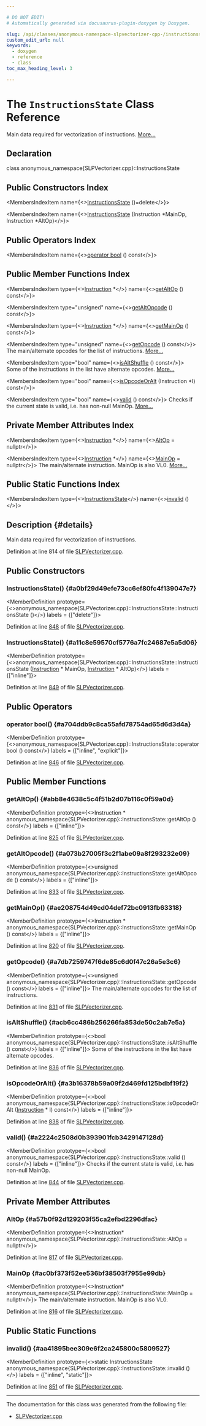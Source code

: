```yaml
---

# DO NOT EDIT!
# Automatically generated via docusaurus-plugin-doxygen by Doxygen.

slug: /api/classes/anonymous-namespace-slpvectorizer-cpp-/instructionsstate
custom_edit_url: null
keywords:
  - doxygen
  - reference
  - class
toc_max_heading_level: 3

---
```





# The `InstructionsState` Class Reference

<DoxygenPage pluginConfig={pluginConfig}>

Main data required for vectorization of instructions. <a href="#details">More...</a>

## Declaration

<CodeBlock>class anonymous_namespace{SLPVectorizer.cpp}::InstructionsState</CodeBlock>

## Public Constructors Index

<MembersIndex>

<MembersIndexItem
  name={<><a href="#a0bf29d49efe73cc6ef80fc4f139047e7">InstructionsState</a> ()=delete</>}>
</MembersIndexItem>

<MembersIndexItem
  name={<><a href="#a11c8e59570cf5776a7fc24687e5a5d06">InstructionsState</a> (Instruction &#42;MainOp, Instruction &#42;AltOp)</>}>
</MembersIndexItem>

</MembersIndex>

## Public Operators Index

<MembersIndex>

<MembersIndexItem
  name={<><a href="#a704ddb9c8ca55afd78754ad65d6d3d4a">operator bool</a> () const</>}>
</MembersIndexItem>

</MembersIndex>

## Public Member Functions Index

<MembersIndex>

<MembersIndexItem
  type={<><a href="/docs/api/classes/llvm/instruction">Instruction</a> &#42;</>}
  name={<><a href="#abb8e4638c5c4f51b2d07b116c0f59a0d">getAltOp</a> () const</>}>
</MembersIndexItem>

<MembersIndexItem
  type="unsigned"
  name={<><a href="#a073b27005f3c2f1abe09a8f293232e09">getAltOpcode</a> () const</>}>
</MembersIndexItem>

<MembersIndexItem
  type={<><a href="/docs/api/classes/llvm/instruction">Instruction</a> &#42;</>}
  name={<><a href="#ae208754d49cd04def72bc0913fb63318">getMainOp</a> () const</>}>
</MembersIndexItem>

<MembersIndexItem
  type="unsigned"
  name={<><a href="#a7db7259747f6de85c6d0f47c26a5e3c6">getOpcode</a> () const</>}>
The main/alternate opcodes for the list of instructions. <a href="#a7db7259747f6de85c6d0f47c26a5e3c6">More...</a>
</MembersIndexItem>

<MembersIndexItem
  type="bool"
  name={<><a href="#acb6cc486b256266fa853de50c2ab7e5a">isAltShuffle</a> () const</>}>
Some of the instructions in the list have alternate opcodes. <a href="#acb6cc486b256266fa853de50c2ab7e5a">More...</a>
</MembersIndexItem>

<MembersIndexItem
  type="bool"
  name={<><a href="#a3b16378b59a09f2d469fd125bdbf19f2">isOpcodeOrAlt</a> (Instruction &#42;I) const</>}>
</MembersIndexItem>

<MembersIndexItem
  type="bool"
  name={<><a href="#a2224c2508d0b393901fcb3429147128d">valid</a> () const</>}>
Checks if the current state is valid, i.e. has non-null MainOp. <a href="#a2224c2508d0b393901fcb3429147128d">More...</a>
</MembersIndexItem>

</MembersIndex>

## Private Member Attributes Index

<MembersIndex>

<MembersIndexItem
  type={<><a href="/docs/api/classes/llvm/instruction">Instruction</a> &#42;</>}
  name={<><a href="#a57b0f92d129203f55ca2efbd2296dfac">AltOp</a> = nullptr</>}>
</MembersIndexItem>

<MembersIndexItem
  type={<><a href="/docs/api/classes/llvm/instruction">Instruction</a> &#42;</>}
  name={<><a href="#ac0bf373f52ee536bf38503f7955e99db">MainOp</a> = nullptr</>}>
The main/alternate instruction. MainOp is also VL0. <a href="#ac0bf373f52ee536bf38503f7955e99db">More...</a>
</MembersIndexItem>

</MembersIndex>

## Public Static Functions Index

<MembersIndex>

<MembersIndexItem
  type={<><a href="/docs/api/classes/anonymous-namespace-slpvectorizer-cpp-/instructionsstate">InstructionsState</a></>}
  name={<><a href="#aa41895bee309e6f2ca245800c5809527">invalid</a> ()</>}>
</MembersIndexItem>

</MembersIndex>

## Description {#details}

Main data required for vectorization of instructions.

Definition at line 814 of file <a href="/docs/api/files/lib/lib/transforms/lib/transforms/vectorize/slpvectorizer-cpp">SLPVectorizer.cpp</a>.

<SectionDefinition>

## Public Constructors

### InstructionsState() {#a0bf29d49efe73cc6ef80fc4f139047e7}

<MemberDefinition
  prototype={<>anonymous&#95;namespace&#123;SLPVectorizer.cpp&#125;::InstructionsState::InstructionsState ()</>}
  labels = {["delete"]}>

Definition at line <a href="/docs/api/files/lib/lib/transforms/lib/transforms/vectorize/slpvectorizer-cpp/#l00848">848</a> of file <a href="/docs/api/files/lib/lib/transforms/lib/transforms/vectorize/slpvectorizer-cpp">SLPVectorizer.cpp</a>.
</MemberDefinition>

### InstructionsState() {#a11c8e59570cf5776a7fc24687e5a5d06}

<MemberDefinition
  prototype={<>anonymous&#95;namespace&#123;SLPVectorizer.cpp&#125;::InstructionsState::InstructionsState (<a href="/docs/api/classes/llvm/instruction">Instruction</a> &#42; MainOp, <a href="/docs/api/classes/llvm/instruction">Instruction</a> &#42; AltOp)</>}
  labels = {["inline"]}>

Definition at line <a href="/docs/api/files/lib/lib/transforms/lib/transforms/vectorize/slpvectorizer-cpp/#l00849">849</a> of file <a href="/docs/api/files/lib/lib/transforms/lib/transforms/vectorize/slpvectorizer-cpp">SLPVectorizer.cpp</a>.
</MemberDefinition>

</SectionDefinition>

<SectionDefinition>

## Public Operators

### operator bool() {#a704ddb9c8ca55afd78754ad65d6d3d4a}

<MemberDefinition
  prototype={<>anonymous&#95;namespace&#123;SLPVectorizer.cpp&#125;::InstructionsState::operator bool () const</>}
  labels = {["inline", "explicit"]}>

Definition at line <a href="/docs/api/files/lib/lib/transforms/lib/transforms/vectorize/slpvectorizer-cpp/#l00846">846</a> of file <a href="/docs/api/files/lib/lib/transforms/lib/transforms/vectorize/slpvectorizer-cpp">SLPVectorizer.cpp</a>.
</MemberDefinition>

</SectionDefinition>

<SectionDefinition>

## Public Member Functions

### getAltOp() {#abb8e4638c5c4f51b2d07b116c0f59a0d}

<MemberDefinition
  prototype={<>Instruction &#42; anonymous&#95;namespace&#123;SLPVectorizer.cpp&#125;::InstructionsState::getAltOp () const</>}
  labels = {["inline"]}>

Definition at line <a href="/docs/api/files/lib/lib/transforms/lib/transforms/vectorize/slpvectorizer-cpp/#l00825">825</a> of file <a href="/docs/api/files/lib/lib/transforms/lib/transforms/vectorize/slpvectorizer-cpp">SLPVectorizer.cpp</a>.
</MemberDefinition>

### getAltOpcode() {#a073b27005f3c2f1abe09a8f293232e09}

<MemberDefinition
  prototype={<>unsigned anonymous&#95;namespace&#123;SLPVectorizer.cpp&#125;::InstructionsState::getAltOpcode () const</>}
  labels = {["inline"]}>

Definition at line <a href="/docs/api/files/lib/lib/transforms/lib/transforms/vectorize/slpvectorizer-cpp/#l00833">833</a> of file <a href="/docs/api/files/lib/lib/transforms/lib/transforms/vectorize/slpvectorizer-cpp">SLPVectorizer.cpp</a>.
</MemberDefinition>

### getMainOp() {#ae208754d49cd04def72bc0913fb63318}

<MemberDefinition
  prototype={<>Instruction &#42; anonymous&#95;namespace&#123;SLPVectorizer.cpp&#125;::InstructionsState::getMainOp () const</>}
  labels = {["inline"]}>

Definition at line <a href="/docs/api/files/lib/lib/transforms/lib/transforms/vectorize/slpvectorizer-cpp/#l00820">820</a> of file <a href="/docs/api/files/lib/lib/transforms/lib/transforms/vectorize/slpvectorizer-cpp">SLPVectorizer.cpp</a>.
</MemberDefinition>

### getOpcode() {#a7db7259747f6de85c6d0f47c26a5e3c6}

<MemberDefinition
  prototype={<>unsigned anonymous&#95;namespace&#123;SLPVectorizer.cpp&#125;::InstructionsState::getOpcode () const</>}
  labels = {["inline"]}>
The main/alternate opcodes for the list of instructions.

Definition at line <a href="/docs/api/files/lib/lib/transforms/lib/transforms/vectorize/slpvectorizer-cpp/#l00831">831</a> of file <a href="/docs/api/files/lib/lib/transforms/lib/transforms/vectorize/slpvectorizer-cpp">SLPVectorizer.cpp</a>.
</MemberDefinition>

### isAltShuffle() {#acb6cc486b256266fa853de50c2ab7e5a}

<MemberDefinition
  prototype={<>bool anonymous&#95;namespace&#123;SLPVectorizer.cpp&#125;::InstructionsState::isAltShuffle () const</>}
  labels = {["inline"]}>
Some of the instructions in the list have alternate opcodes.

Definition at line <a href="/docs/api/files/lib/lib/transforms/lib/transforms/vectorize/slpvectorizer-cpp/#l00836">836</a> of file <a href="/docs/api/files/lib/lib/transforms/lib/transforms/vectorize/slpvectorizer-cpp">SLPVectorizer.cpp</a>.
</MemberDefinition>

### isOpcodeOrAlt() {#a3b16378b59a09f2d469fd125bdbf19f2}

<MemberDefinition
  prototype={<>bool anonymous&#95;namespace&#123;SLPVectorizer.cpp&#125;::InstructionsState::isOpcodeOrAlt (<a href="/docs/api/classes/llvm/instruction">Instruction</a> &#42; I) const</>}
  labels = {["inline"]}>

Definition at line <a href="/docs/api/files/lib/lib/transforms/lib/transforms/vectorize/slpvectorizer-cpp/#l00838">838</a> of file <a href="/docs/api/files/lib/lib/transforms/lib/transforms/vectorize/slpvectorizer-cpp">SLPVectorizer.cpp</a>.
</MemberDefinition>

### valid() {#a2224c2508d0b393901fcb3429147128d}

<MemberDefinition
  prototype={<>bool anonymous&#95;namespace&#123;SLPVectorizer.cpp&#125;::InstructionsState::valid () const</>}
  labels = {["inline"]}>
Checks if the current state is valid, i.e. has non-null MainOp.

Definition at line <a href="/docs/api/files/lib/lib/transforms/lib/transforms/vectorize/slpvectorizer-cpp/#l00844">844</a> of file <a href="/docs/api/files/lib/lib/transforms/lib/transforms/vectorize/slpvectorizer-cpp">SLPVectorizer.cpp</a>.
</MemberDefinition>

</SectionDefinition>

<SectionDefinition>

## Private Member Attributes

### AltOp {#a57b0f92d129203f55ca2efbd2296dfac}

<MemberDefinition
  prototype={<>Instruction&#42; anonymous&#95;namespace&#123;SLPVectorizer.cpp&#125;::InstructionsState::AltOp = nullptr</>}>

Definition at line <a href="/docs/api/files/lib/lib/transforms/lib/transforms/vectorize/slpvectorizer-cpp/#l00817">817</a> of file <a href="/docs/api/files/lib/lib/transforms/lib/transforms/vectorize/slpvectorizer-cpp">SLPVectorizer.cpp</a>.
</MemberDefinition>

### MainOp {#ac0bf373f52ee536bf38503f7955e99db}

<MemberDefinition
  prototype={<>Instruction&#42; anonymous&#95;namespace&#123;SLPVectorizer.cpp&#125;::InstructionsState::MainOp = nullptr</>}>
The main/alternate instruction. MainOp is also VL0.

Definition at line <a href="/docs/api/files/lib/lib/transforms/lib/transforms/vectorize/slpvectorizer-cpp/#l00816">816</a> of file <a href="/docs/api/files/lib/lib/transforms/lib/transforms/vectorize/slpvectorizer-cpp">SLPVectorizer.cpp</a>.
</MemberDefinition>

</SectionDefinition>

<SectionDefinition>

## Public Static Functions

### invalid() {#aa41895bee309e6f2ca245800c5809527}

<MemberDefinition
  prototype={<>static InstructionsState anonymous&#95;namespace&#123;SLPVectorizer.cpp&#125;::InstructionsState::invalid ()</>}
  labels = {["inline", "static"]}>

Definition at line <a href="/docs/api/files/lib/lib/transforms/lib/transforms/vectorize/slpvectorizer-cpp/#l00851">851</a> of file <a href="/docs/api/files/lib/lib/transforms/lib/transforms/vectorize/slpvectorizer-cpp">SLPVectorizer.cpp</a>.
</MemberDefinition>

</SectionDefinition>

<hr/>

The documentation for this class was generated from the following file:

<ul>
<li><a href="/docs/api/files/lib/lib/transforms/lib/transforms/vectorize/slpvectorizer-cpp">SLPVectorizer.cpp</a></li>
</ul>

</DoxygenPage>
